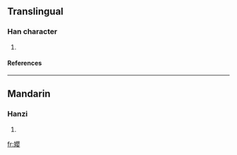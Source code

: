 ==Translingual==
===Han character===
{{Han char|rn=38|rad=女|as=17|sn=20|four=|canj=女月金女 (VBCV)}}
# {{defn|Han|sort=女17}}
====References====
{{Han ref|kx=0274.091|dkj=06896|dj=0542.290|hdz=21090.090|uh=5B46|ud=23366}}

----
==Mandarin==
===Hanzi===
{{cmn-hanzi|pin=[[liàn]] (lian4), [[yīng]] (ying1)|wg=lien<sup>4</sup>, ying<sup>1</sup>}}
# {{defn|Mandarin}}

[[fr:孆]]
